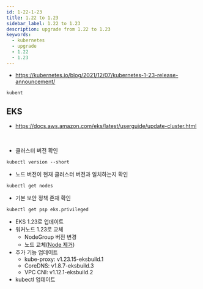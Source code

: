 ```yaml
---
id: 1-22-1-23
title: 1.22 to 1.23
sidebar_label: 1.22 to 1.23
description: upgrade from 1.22 to 1.23
keywords:
  - kubernetes
  - upgrade
  - 1.22
  - 1.23
---
```


- https://kubernetes.io/blog/2021/12/07/kubernetes-1-23-release-announcement/

```shell
kubent
```

## EKS

- https://docs.aws.amazon.com/eks/latest/userguide/update-cluster.html

<br />

- 클러스터 버전 확인

```shell
kubectl version --short
```

- 노드 버전이 현재 클러스터 버전과 일치하는지 확인

```shell
kubectl get nodes
```

- 기본 보안 정책 존재 확인

```shell
kubectl get psp eks.privileged
```

- EKS 1.23로 업데이트
- 워커노드 1.23로 교체
  - NodeGroup 버전 변경
  - 노드 교체([Node 제거](/docs/mlops/kubernetes/administer-cluster/drain-node.mdx))
- 추가 기능 업데이트
  - kube-proxy: v1.23.15-eksbuild.1
  - CoreDNS: v1.8.7-eksbuild.3
  - VPC CNI: v1.12.1-eksbuild.2
- kubectl 업데이트
